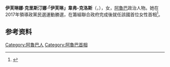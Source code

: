{{Multiple issues|
{{Expand language|1=en|time=2020-08-03T00:55:17+00:00}}
{{BLPsources|time=2020-08-03T00:55:47+00:00}}
}}
{{Infobox Officeholder
|name	          = 伊芙琳·韋弗-克洛斯
|image            = Evelyn Wever-Croes 2018.jpg
|native_name      = Evelyn Wever-Croes
|native_name_lang = nl
|caption        = 
|office         = [[阿魯巴首相|阿魯巴首相]]
|monarch        = [[威廉-亞歷山大_(荷蘭)|威廉-亞歷山大]]
|term_start     = 2017年11月17日
|term_end       =
|predecessor    = [[邁克·艾曼|邁克·艾曼]]
|successor      = 
|birth_date     = {{birth date and age|1966|12|5|df=y}}
|birth_place    =
|death_date     = 
|death_place    = 
|party          =
|Occupation     = 
|spouse         =
|children       = 
|alma_mater     = 
|religion       = 
|signature      = 
|website        = 
}}

'''伊芙琳娜·克里斯汀娜·「伊芙琳」韋弗-克洛斯'''（{{lang-nl|Evelyna Christina "Evelyn" Wever-Croes}}，{{bd|1966年|12月5日|}}），女，[[阿魯巴|阿魯巴]]政治人物。她在2017年領導政黨民選運動勝選，在籌組聯合政府完成後就任該國首位女性首相<ref> {{cite web|author= |url=http://www.parlamento.aw/internet/leden-carrousel_3451/item/mr-e-c-wever-croes-mep_1746.html |archive-url=https://web.archive.org/web/20160307223406/http://www.parlamento.aw/internet/leden-carrousel_3451/item/mr-e-c-wever-croes-mep_1746.html |title=Mr. E. C. Wever-Croes (MEP) |language=nl |publisher=Estates of Aruba |date= |archive-date=2016-03-07}}</ref>。

== 参考资料 ==
{{reflist}}

{{Authority control}}
{{DEFAULTSORT:Wever-Croes}}
[[Category:阿魯巴人|Category:阿魯巴人]]
[[Category:阿魯巴首相|Category:阿魯巴首相]]